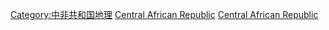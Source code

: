 [[Category:中非共和国地理|Category:中非共和国地理]]
[[Category:非洲世界遗产|Central African Republic]]
[[Category:各國世界遺產|Central African Republic]]